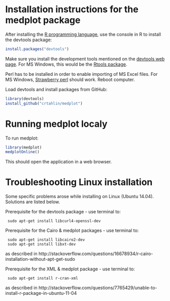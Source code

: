 <!--
%\VignetteEngine{knitr::knitr}
%\VignetteIndexEntry{medplot installation instructions}
-->

# Installation instructions for the medplot package

After installing the [R programming language](http://cran.r-project.org/), use the console in R to install the devtools package:

```r
install.packages("devtools")
```

Make sure you install the development tools mentioned on the [devtools web page](http://www.rstudio.com/products/rpackages/devtools/). For MS Windows, this would be the [Rtools package](http://cran.r-project.org/bin/windows/Rtools/). 

Perl has to be installed in order to enable importing of MS Excel files. For MS Windows, [Strawberry perl](http://www.perl.org/get.html) should work. Reboot computer.

Load devtools and install packages from GitHub:

```r
library(devtools)
install_github("crtahlin/medplot")
```

# Running medplot localy

To run medplot:
```r
library(medplot)
medplotOnline()
```

This should open the application in a web browser.

# Troubleshooting Linux installation

Some specific problems arose while installing on Linux (Ubuntu 14.04). Solutions are listed below.

Prerequisite for the devtools package - use terminal to:

     sudo apt-get install libcurl4-openssl-dev


Prerequisite for the Cairo & medplot packages - use terminal to:

     sudo apt-get install libcairo2-dev
     sudo apt-get install libxt-dev     
as described in http://stackoverflow.com/questions/16678934/r-cairo-installation-without-apt-get-sudo

Prerequisite for the XML & medplot package - use terminal to:

     sudo apt-get install r-cran-xml
as described in http://stackoverflow.com/questions/7765429/unable-to-install-r-package-in-ubuntu-11-04


<!--
Notes on installation in Linux

To install R
sudo apt-get install r-base-core 

To get devtools working
sudo apt-get install libcurl4-openssl-dev

To install devtools
install.packages("devtools")

To install Cairo library
sudo apt-get install libcairo2-dev
sudo apt-get install libxt-dev
as described in http://stackoverflow.com/questions/16678934/r-cairo-installation-without-apt-get-sudo

To install XML package
sudo apt-get install r-cran-xml
as described in http://stackoverflow.com/questions/7765429/unable-to-install-r-package-in-ubuntu-11-04

To install medplot
library("devtools")

To install shinyIncubator
install_github(username="rstudio", repo="shiny-incubator")

To run medplot:
medplotOnline()
-->